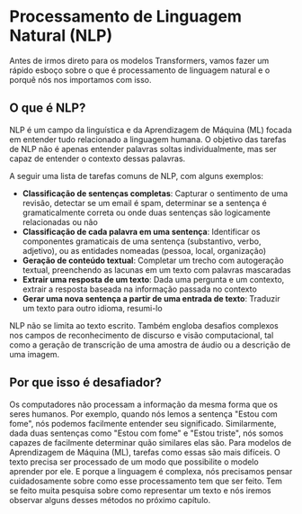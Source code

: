 # Processamento de Linguagem Natural (NLP)

Antes de irmos direto para os modelos Transformers, vamos fazer um rápido esboço sobre o que é processamento de linguagem natural e o porquê nós nos importamos com isso.

## O que é NLP?

NLP é um campo da linguística e da Aprendizagem de Máquina (ML) focada em entender tudo relacionado a linguagem humana. O objetivo das tarefas de NLP não é apenas entender palavras soltas individualmente, mas ser capaz de entender o contexto dessas palavras.

A seguir uma lista de tarefas comuns de NLP, com alguns exemplos:

- **Classificação de sentenças completas**: Capturar o sentimento de uma revisão, detectar se um email é spam, determinar se a sentença é gramaticalmente correta ou onde duas sentenças são logicamente relacionadas ou não
- **Classificação de cada palavra em uma sentença**: Identificar os componentes gramaticais de uma sentença (substantivo, verbo, adjetivo), ou as entidades nomeadas (pessoa, local, organização)
- **Geração de conteúdo textual**:  Completar um trecho com autogeração textual, preenchendo as lacunas em um texto com palavras mascaradas
- **Extrair uma resposta de um texto**: Dada uma pergunta e um contexto, extrair a resposta baseada na informação passada no contexto
- **Gerar uma nova sentença a partir de uma entrada de texto**: Traduzir um texto para outro idioma, resumi-lo

NLP não se limita ao texto escrito. Também engloba desafios complexos nos campos de reconhecimento de discurso e visão computacional, tal como a geração de transcrição de uma amostra de áudio ou a descrição de uma imagem.

## Por que isso é desafiador?

Os computadores não processam a informação da mesma forma que os seres humanos. Por exemplo, quando nós lemos a sentença "Estou com fome", nós podemos facilmente entender seu significado. Similarmente, dada duas sentenças como "Estou com fome" e "Estou triste", nós somos capazes de facilmente determinar quão similares elas são. Para modelos de Aprendizagem de Máquina (ML), tarefas como essas são mais difíceis. O texto precisa ser processado de um modo que possibilite o modelo aprender por ele. E porque a linguagem é complexa, nós precisamos pensar cuidadosamente sobre como esse processamento tem que ser feito. Tem se feito muita pesquisa sobre como representar um texto e nós iremos observar alguns desses métodos no próximo capítulo.
